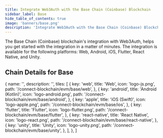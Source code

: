 ```yaml
---
title: Integrate Web3Auth with the Base Chain (Coinbase) Blockchain
sidebar_label: Base
hide_table_of_contents: true
image: 'banners/base.png'
description: 'Integrate Web3Auth with the Base Chain (Coinbase) Blockchain | Documentation - Web3Auth'
---
```



<SEO
  title="Integrate Web3Auth with the Base Chain (Coinbase) Blockchain"
  description="Integrate Web3Auth with the Base Chain (Coinbase) Blockchain | Documentation - Web3Auth"
  image="https://web3auth.io/docs/banners/base.png"
  slug="/embedded-wallets/connect-blockchain/evm/base"
/>

The Base Chain (Coinbase) blockchain's integration with Web3Auth, helps you get started with the integration in a matter of minutes. The integration is available for the following platforms: Web, Android, iOS, Flutter, React Native, and Unity.

## Chain Details for Base

<ChainDetailsBase />

  {
    name: '',
    description: '',
    tiles: [
      {
        key: 'web',
        title: 'Web',
        icon: 'logo-js.png',
        path: '/connect-blockchain/evm/base/web',
      },
      {
        key: 'android',
        title: 'Android (Kotlin)',
        icon: 'logo-android.png',
        path: '/connect-blockchain/evm/base/android',
      },
      {
        key: 'apple',
        title: 'iOS (Swift)',
        icon: 'logo-apple.png',
        path: '/connect-blockchain/evm/base/ios',
      },
      {
        key: 'flutter',
        title: 'Flutter',
        icon: 'logo-flutter.png',
        path: '/connect-blockchain/evm/base/flutter',
      },
      {
        key: 'react-native',
        title: 'React Native',
        icon: 'logo-react.png',
        path: '/connect-blockchain/evm/base/react-native',
      },
      {
        key: 'unity',
        title: 'Unity',
        icon: 'logo-unity.png',
        path: '/connect-blockchain/evm/base/unity',
      },
    ],
  },
]

<Tiles tileGroups={Base} />
